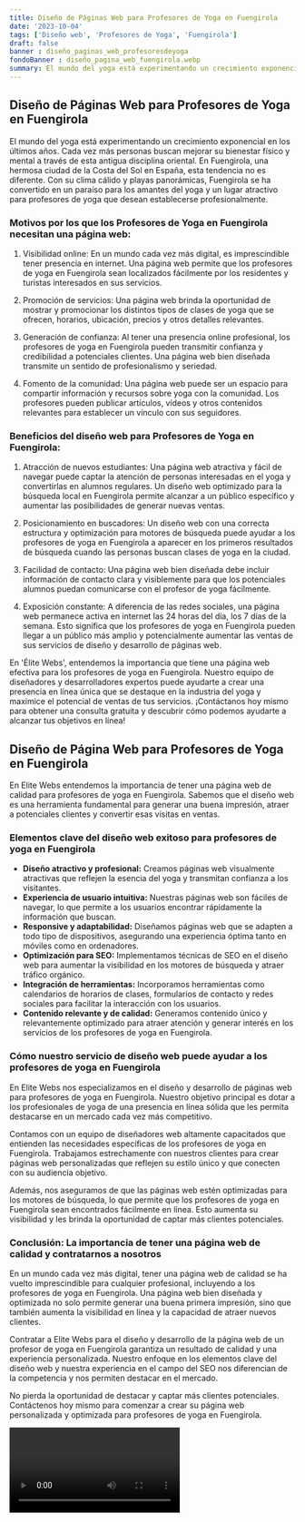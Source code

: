 ```yaml
---
title: Diseño de Páginas Web para Profesores de Yoga en Fuengirola
date: '2023-10-04'
tags: ['Diseño web', 'Profesores de Yoga', 'Fuengirola']
draft: false
banner : diseño_paginas_web_profesoresdeyoga
fondoBanner : diseño_pagina_web_fuengirola.webp
summary: El mundo del yoga está experimentando un crecimiento exponencial en los últimos años. Cada vez más personas buscan mejorar su bienestar físico y mental a través de esta antigua disciplina oriental. En Fuengirola, una hermosa ciudad de la Costa del Sol en España, esta tendencia no es diferente. Con su clima cálido y playas panorámicas, Fuengirola se ha convertido en un paraíso para los amantes del yoga y un lugar atractivo para profesores de yoga que desean establecerse profesionalmente.
---
```


## Diseño de Páginas Web para Profesores de Yoga en Fuengirola

El mundo del yoga está experimentando un crecimiento exponencial en los últimos años. Cada vez más personas buscan mejorar su bienestar físico y mental a través de esta antigua disciplina oriental. En Fuengirola, una hermosa ciudad de la Costa del Sol en España, esta tendencia no es diferente. Con su clima cálido y playas panorámicas, Fuengirola se ha convertido en un paraíso para los amantes del yoga y un lugar atractivo para profesores de yoga que desean establecerse profesionalmente.

### Motivos por los que los Profesores de Yoga en Fuengirola necesitan una página web:

1. Visibilidad online: En un mundo cada vez más digital, es imprescindible tener presencia en internet. Una página web permite que los profesores de yoga en Fuengirola sean localizados fácilmente por los residentes y turistas interesados en sus servicios.

2. Promoción de servicios: Una página web brinda la oportunidad de mostrar y promocionar los distintos tipos de clases de yoga que se ofrecen, horarios, ubicación, precios y otros detalles relevantes.

3. Generación de confianza: Al tener una presencia online profesional, los profesores de yoga en Fuengirola pueden transmitir confianza y credibilidad a potenciales clientes. Una página web bien diseñada transmite un sentido de profesionalismo y seriedad.

4. Fomento de la comunidad: Una página web puede ser un espacio para compartir información y recursos sobre yoga con la comunidad. Los profesores pueden publicar artículos, vídeos y otros contenidos relevantes para establecer un vínculo con sus seguidores.

### Beneficios del diseño web para Profesores de Yoga en Fuengirola:

1. Atracción de nuevos estudiantes: Una página web atractiva y fácil de navegar puede captar la atención de personas interesadas en el yoga y convertirlas en alumnos regulares. Un diseño web optimizado para la búsqueda local en Fuengirola permite alcanzar a un público específico y aumentar las posibilidades de generar nuevas ventas.

2. Posicionamiento en buscadores: Un diseño web con una correcta estructura y optimización para motores de búsqueda puede ayudar a los profesores de yoga en Fuengirola a aparecer en los primeros resultados de búsqueda cuando las personas buscan clases de yoga en la ciudad.

3. Facilidad de contacto: Una página web bien diseñada debe incluir información de contacto clara y visiblemente para que los potenciales alumnos puedan comunicarse con el profesor de yoga fácilmente.

4. Exposición constante: A diferencia de las redes sociales, una página web permanece activa en internet las 24 horas del día, los 7 días de la semana. Esto significa que los profesores de yoga en Fuengirola pueden llegar a un público más amplio y potencialmente aumentar las ventas de sus servicios de diseño y desarrollo de páginas web.

En 'Élite Webs', entendemos la importancia que tiene una página web efectiva para los profesores de yoga en Fuengirola. Nuestro equipo de diseñadores y desarrolladores expertos puede ayudarte a crear una presencia en línea única que se destaque en la industria del yoga y maximice el potencial de ventas de tus servicios. ¡Contáctanos hoy mismo para obtener una consulta gratuita y descubrir cómo podemos ayudarte a alcanzar tus objetivos en línea!

<GifSeo />

<Cta />

## Diseño de Página Web para Profesores de Yoga en Fuengirola

En Elite Webs entendemos la importancia de tener una página web de calidad para profesores de yoga en Fuengirola. Sabemos que el diseño web es una herramienta fundamental para generar una buena impresión, atraer a potenciales clientes y convertir esas visitas en ventas.

### Elementos clave del diseño web exitoso para profesores de yoga en Fuengirola
- **Diseño atractivo y profesional:** Creamos páginas web visualmente atractivas que reflejen la esencia del yoga y transmitan confianza a los visitantes.
- **Experiencia de usuario intuitiva:** Nuestras páginas web son fáciles de navegar, lo que permite a los usuarios encontrar rápidamente la información que buscan.
- **Responsive y adaptabilidad:** Diseñamos páginas web que se adapten a todo tipo de dispositivos, asegurando una experiencia óptima tanto en móviles como en ordenadores.
- **Optimización para SEO:** Implementamos técnicas de SEO en el diseño web para aumentar la visibilidad en los motores de búsqueda y atraer tráfico orgánico.
- **Integración de herramientas:** Incorporamos herramientas como calendarios de horarios de clases, formularios de contacto y redes sociales para facilitar la interacción con los usuarios.
- **Contenido relevante y de calidad:** Generamos contenido único y relevantemente optimizado para atraer atención y generar interés en los servicios de los profesores de yoga en Fuengirola.

### Cómo nuestro servicio de diseño web puede ayudar a los profesores de yoga en Fuengirola
En Elite Webs nos especializamos en el diseño y desarrollo de páginas web para profesores de yoga en Fuengirola. Nuestro objetivo principal es dotar a los profesionales de yoga de una presencia en línea sólida que les permita destacarse en un mercado cada vez más competitivo.

Contamos con un equipo de diseñadores web altamente capacitados que entienden las necesidades específicas de los profesores de yoga en Fuengirola. Trabajamos estrechamente con nuestros clientes para crear páginas web personalizadas que reflejen su estilo único y que conecten con su audiencia objetivo.

Además, nos aseguramos de que las páginas web estén optimizadas para los motores de búsqueda, lo que permite que los profesores de yoga en Fuengirola sean encontrados fácilmente en línea. Esto aumenta su visibilidad y les brinda la oportunidad de captar más clientes potenciales.

### Conclusión: La importancia de tener una página web de calidad y contratarnos a nosotros

En un mundo cada vez más digital, tener una página web de calidad se ha vuelto imprescindible para cualquier profesional, incluyendo a los profesores de yoga en Fuengirola. Una página web bien diseñada y optimizada no solo permite generar una buena primera impresión, sino que también aumenta la visibilidad en línea y la capacidad de atraer nuevos clientes.

Contratar a Elite Webs para el diseño y desarrollo de la página web de un profesor de yoga en Fuengirola garantiza un resultado de calidad y una experiencia personalizada. Nuestro enfoque en los elementos clave del diseño web y nuestra experiencia en el campo del SEO nos diferencian de la competencia y nos permiten destacar en el mercado.

No pierda la oportunidad de destacar y captar más clientes potenciales. Contáctenos hoy mismo para comenzar a crear su página web personalizada y optimizada para profesores de yoga en Fuengirola.

<Video />

<CtaBot job='Profesores de Yoga' city='Fuengirola'/>

<Gmaps query='Fuengirola+españa+maps' />